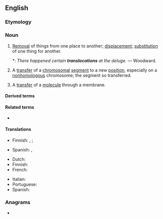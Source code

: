 ==English==

===Etymology===
{{prefix|trans|location|lang=en}}

===Noun===
{{en-noun}}

# [[removal|Removal]] of things from one place to another; [[displacement]]; [[substitution]] of one thing for another.
#*: ''There happened certain '''translocations''' at the deluge.'' &mdash; Woodward.
# {{lb|en|genetics}} A [[transfer]] of a [[chromosomal]] [[segment]] to a new [[position]], especially on a [[nonhomologous]] chromosome; the segment so transferred.
# {{lb|en|biochemistry}} A [[transfer]] of a [[molecule]] through a membrane.

====Derived terms====
{{der2|lang=en
|translocational
|retrotranslocation
|posttranslocation
|retranslocation}}

====Related terms====
* {{l|en|translocate}}

====Translations====
{{trans-top|displacement, substitution}}
* Finnish: {{t+|fi|siirto}}, {{t+|fi|siirtäminen}} {{q|displacement}}; {{t+|fi|korvaaminen}} {{q|substitution}}
{{trans-mid}}
* Spanish: {{t+|es|traslado}}, {{t|es|translocación}}
{{trans-bottom}}

{{trans-top|genetics: transfer of chromosomal segment}}
* Dutch: {{t+|nl|translocatie|f}}
* Finnish: {{t|fi|translokaatio}}
* French: {{t+|fr|translocation}}
{{trans-mid}}
* Italian: {{t+|it|traslocazione}}
* Portuguese: {{t|pt|translocação}}
* Spanish: {{t|es|traslocación}}
{{trans-bottom}}

===Anagrams===
* {{anagrams|en|cotranslation|transcolation|triacontanols}}